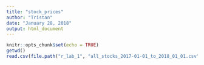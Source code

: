 ```yaml
---
title: "stock_prices"
author: "Tristan"
date: "January 28, 2018"
output: html_document
---
```


```r
knitr::opts_chunk$set(echo = TRUE)
getwd()
read.csv(file.path("r_lab_1", "all_stocks_2017-01-01_to_2018_01_01.csv"))
```

